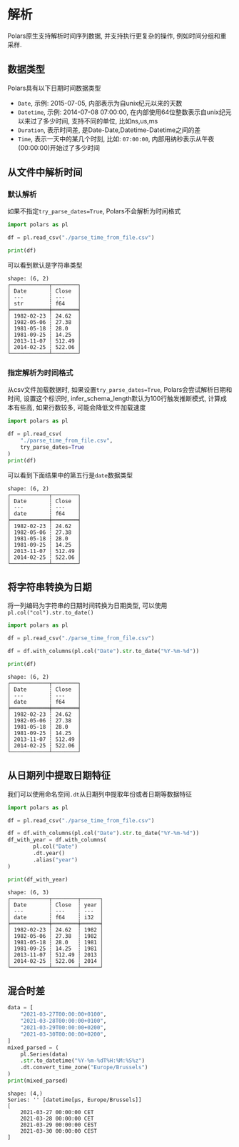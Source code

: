 
# 解析

Polars原生支持解析时间序列数据, 并支持执行更复杂的操作, 例如时间分组和重采样.

## 数据类型

Polars具有以下日期时间数据类型

- `Date`, 示例: 2015-07-05, 内部表示为自unix纪元以来的天数
- `Datetime`, 示例: 2014-07-08 07:00:00, 在内部使用64位整数表示自unix纪元以来过了多少时间, 支持不同的单位, 比如ns,us,ms
- `Duration`, 表示时间差, 是Date-Date,Datetime-Datetime之间的差
- `Time`, 表示一天中的某几个时刻, 比如: `07:00:00`, 内部用纳秒表示从午夜(00:00:00)开始过了多少时间

## 从文件中解析时间

<Link
    href="/date_series/parse_time_from_file.csv"
    description={"parse_time_from_file.csv"}
/>

### 默认解析
如果不指定`try_parse_dates=True`, Polars不会解析为时间格式

```python
import polars as pl

df = pl.read_csv("./parse_time_from_file.csv")

print(df)
```
可以看到默认是字符串类型
```text {5}
shape: (6, 2)
┌────────────┬────────┐
│ Date       ┆ Close  │
│ ---        ┆ ---    │
│ str        ┆ f64    │
╞════════════╪════════╡
│ 1982-02-23 ┆ 24.62  │
│ 1982-05-06 ┆ 27.38  │
│ 1981-05-18 ┆ 28.0   │
│ 1981-09-25 ┆ 14.25  │
│ 2013-11-07 ┆ 512.49 │
│ 2014-02-25 ┆ 522.06 │
└────────────┴────────┘
```

### 指定解析为时间格式
从csv文件加载数据时, 如果设置`try_parse_dates=True`, Polars会尝试解析日期和时间, 设置这个标识时, infer_schema_length默认为100行触发推断模式,
计算成本有些高, 如果行数较多, 可能会降低文件加载速度

```python {4,5}
import polars as pl

df = pl.read_csv(
    "./parse_time_from_file.csv",
    try_parse_dates=True
)
print(df)
```
可以看到下面结果中的第五行是`date`数据类型
```text {5}
shape: (6, 2)
┌────────────┬────────┐
│ Date       ┆ Close  │
│ ---        ┆ ---    │
│ date       ┆ f64    │
╞════════════╪════════╡
│ 1982-02-23 ┆ 24.62  │
│ 1982-05-06 ┆ 27.38  │
│ 1981-05-18 ┆ 28.0   │
│ 1981-09-25 ┆ 14.25  │
│ 2013-11-07 ┆ 512.49 │
│ 2014-02-25 ┆ 522.06 │
└────────────┴────────┘
```

## 将字符串转换为日期

将一列编码为字符串的日期时间转换为日期类型, 可以使用`pl.col("col").str.to_date()`

```python
import polars as pl

df = pl.read_csv("./parse_time_from_file.csv")

df = df.with_columns(pl.col("Date").str.to_date("%Y-%m-%d"))

print(df)
```

```text
shape: (6, 2)
┌────────────┬────────┐
│ Date       ┆ Close  │
│ ---        ┆ ---    │
│ date       ┆ f64    │
╞════════════╪════════╡
│ 1982-02-23 ┆ 24.62  │
│ 1982-05-06 ┆ 27.38  │
│ 1981-05-18 ┆ 28.0   │
│ 1981-09-25 ┆ 14.25  │
│ 2013-11-07 ┆ 512.49 │
│ 2014-02-25 ┆ 522.06 │
└────────────┴────────┘
```

## 从日期列中提取日期特征
我们可以使用命名空间`.dt`从日期列中提取年份或者日期等数据特征

```python {8}
import polars as pl

df = pl.read_csv("./parse_time_from_file.csv")

df = df.with_columns(pl.col("Date").str.to_date("%Y-%m-%d"))
df_with_year = df.with_columns(
	    pl.col("Date")
	    .dt.year()
		.alias("year")
)

print(df_with_year)
```

```text
shape: (6, 3)
┌────────────┬────────┬──────┐
│ Date       ┆ Close  ┆ year │
│ ---        ┆ ---    ┆ ---  │
│ date       ┆ f64    ┆ i32  │
╞════════════╪════════╪══════╡
│ 1982-02-23 ┆ 24.62  ┆ 1982 │
│ 1982-05-06 ┆ 27.38  ┆ 1982 │
│ 1981-05-18 ┆ 28.0   ┆ 1981 │
│ 1981-09-25 ┆ 14.25  ┆ 1981 │
│ 2013-11-07 ┆ 512.49 ┆ 2013 │
│ 2014-02-25 ┆ 522.06 ┆ 2014 │
└────────────┴────────┴──────┘
```

## 混合时差

```python {9,10}
data = [
    "2021-03-27T00:00:00+0100",
    "2021-03-28T00:00:00+0100",
    "2021-03-29T00:00:00+0200",
    "2021-03-30T00:00:00+0200",
]
mixed_parsed = (
    pl.Series(data)
    .str.to_datetime("%Y-%m-%dT%H:%M:%S%z")
    .dt.convert_time_zone("Europe/Brussels")
)
print(mixed_parsed)
```

```text
shape: (4,)
Series: '' [datetime[μs, Europe/Brussels]]
[
    2021-03-27 00:00:00 CET
    2021-03-28 00:00:00 CET
    2021-03-29 00:00:00 CEST
    2021-03-30 00:00:00 CEST
]
```